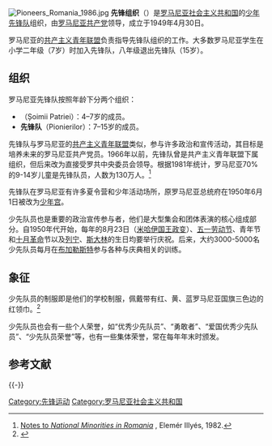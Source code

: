 {{Infobox Political Youth Organization
|name_Chinese = 先锋组织
|name_native = Organizaţia Pionierilor
|colorcode = #D7141A
|logo =[[File:Symbol_of_Pioneer_Organization_Romania.svg|140px]]
|leader = 
|secretary = 
|founded = 1949年4月30日
|headquarters = [[罗马尼亚社会主义共和国|罗马尼亚社会主义共和国]]
|ideology =[[社会主义|社会主义]]
|mother_party = [[罗马尼亚共产党|罗马尼亚共产党]]
|international = 
|newspaper=
|website =
}}
[[File:Pioneers_Romania_1986.jpg|thumb]]
'''先锋组织'''（{{lang-ro|'''Organizaţia Pionierilor'''}}）是[[罗马尼亚社会主义共和国|罗马尼亚社会主义共和国]]的[[先锋运动|少年先锋队]]组织，由[[罗马尼亚共产党|罗马尼亚共产党]]领导，成立于1949年4月30日。

罗马尼亚的[[共产主义青年联盟|共产主义青年联盟]]负责指导先锋队组织的工作。大多数罗马尼亚学生在小学二年级（7岁）时加入先锋队，八年级退出先锋队（15岁）。

==组织==
罗马尼亚先锋队按照年龄下分两个组织：
*'''{{link-ro|祖国的猎鹰|Șoimii Patriei}}'''（Șoimii Patriei）：4–7岁的成员。
*'''先锋队'''（Pionierilor）：7–15岁的成员。

先锋队与罗马尼亚的[[共产主义青年联盟_(罗马尼亚)|共产主义青年联盟]]类似，参与许多政治和宣传活动，其目标是培养未来的罗马尼亚共产党员。1966年以前，先锋队曾是共产主义青年联盟下属组织，但后来改为直接受罗共中央委员会领导。根据1981年统计，罗马尼亚70%的9-14岁儿童是先锋队员，人数为130万人。<ref>[http://www.hungarian-history.hu/lib/minor/min22.htm#140 Notes to ''National Minorities in Romania''] {{Wayback|url=http://www.hungarian-history.hu/lib/minor/min22.htm#140 |date=20160303180635 }}, Elemér Illyés, 1982.</ref>

先锋队在罗马尼亚有许多夏令营和少年活动场所，原罗马尼亚总统府在1950年6月1日被改为[[少年宫|少年宫]]。

少先队员也是重要的政治宣传参与者，他们是大型集会和团体表演的核心组成部分。自1950年代开始，每年的8月23日（[[米哈伊国王政变|米哈伊国王政变]]）、[[五一劳动节|五一劳动节]]、青年节和[[十月革命|十月革命]]节以及[[列宁|列宁]]、[[斯大林|斯大林]]的生日均要举行庆祝。后来，大约3000-5000名少先队员每月在[[布加勒斯特|布加勒斯特]]参与各种与庆典相关的训练。

==象征==
少先队员的制服即是他们的学校制服，佩戴带有红、黄、蓝罗马尼亚国旗三色边的红领巾。<ref name="pion">{{Cite web |url=http://www.andreasferl.de/ostalgie/po-rumaenien.htm |title=DDR & Ostalgie - Lexikon - Pionierorganisation der SR Rumänien<!-- Bot generated title --> |access-date=2014-06-15 |archive-url=https://web.archive.org/web/20080426084711/http://www.andreasferl.de/ostalgie/po-rumaenien.htm |archive-date=2008-04-26 |dead-url=yes }}</ref> 

少先队员也会有一些个人荣誉，如“优秀少先队员”、“勇敢者”、“爱国优秀少先队员”、“少先队员荣誉”等，也有一些集体荣誉，常在每年年末时颁发。

==参考文献==
{{reflist}}
{{-}}
{{Pioneer movement}}
[[Category:先锋运动|Category:先锋运动]]
[[Category:罗马尼亚社会主义共和国|Category:罗马尼亚社会主义共和国]]